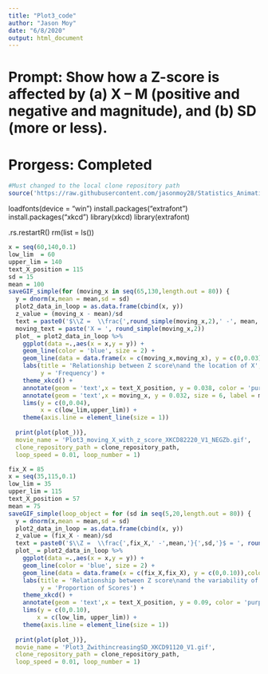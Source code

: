```yaml
---
title: "Plot3_code"
author: "Jason Moy"
date: "6/8/2020"
output: html_document
---
```

# Prompt: Show how a Z-score is affected by (a) X – M (positive and negative and magnitude), and (b) SD (more or less).

# Prorgess: Completed
```r
#Must changed to the local clone repository path
source('https://raw.githubusercontent.com/jasonmoy28/Statistics_Animation_Plot/master/saveGIF_simple_git_ver.R') # run the saveGIF_simple function 
```
loadfonts(device = "win")
install.packages("extrafont")
install.packages("xkcd")
library(xkcd)
library(extrafont)

.rs.restartR()
rm(list = ls())


```r
x = seq(60,140,0.1)
low_lim  = 60
upper_lim = 140
text_X_position = 115
sd = 15
mean = 100
saveGIF_simple(for (moving_x in seq(65,130,length.out = 80)) {
  y = dnorm(x,mean = mean,sd = sd)
  plot2_data_in_loop = as.data.frame(cbind(x, y))
  z_value = (moving_x - mean)/sd
  text = paste0('$\\Z =  \\frac{',round_simple(moving_x,2),' -', mean,'}{',sd,'}$ = ', round_simple(z_value,2))
  moving_text = paste('X = ', round_simple(moving_x,2))
  plot_ = plot2_data_in_loop %>% 
    ggplot(data =.,aes(x = x,y = y)) + 
    geom_line(color = 'blue', size = 2) + 
    geom_line(data = data.frame(x = c(moving_x,moving_x), y = c(0,0.03)),color = 'red', size = 2) + 
    labs(title = 'Relationship between Z score\nand the location of X',
         y = 'Frequency') + 
    theme_xkcd() + 
    annotate(geom = 'text',x = text_X_position, y = 0.038, color = 'purple4', size = 6, label = latex2exp::TeX(text)) + 
    annotate(geom = 'text',x = moving_x, y = 0.032, size = 6, label = moving_text) + 
    lims(y = c(0,0.04), 
         x = c(low_lim,upper_lim)) +
    theme(axis.line = element_line(size = 1))
      
  print(plot(plot_))},
  movie_name = 'Plot3_moving_X_with_z_score_XKCD82220_V1_NEGZb.gif', 
  clone_repository_path = clone_repository_path,
  loop_speed = 0.01, loop_number = 1)
```


```r
fix_X = 85
x = seq(35,115,0.1)
low_lim = 35
upper_lim = 115
text_X_position = 57
mean = 75
saveGIF_simple(loop_object = for (sd in seq(5,20,length.out = 80)) {
  y = dnorm(x,mean = mean,sd = sd)
  plot2_data_in_loop = as.data.frame(cbind(x, y))
  z_value = (fix_X - mean)/sd
  text = paste0('$\\Z =  \\frac{',fix_X,' -',mean,'}{',sd,'}$ = ', round_simple(z_value,2))
  plot_ = plot2_data_in_loop %>% 
    ggplot(data =.,aes(x = x,y = y)) + 
    geom_line(color = 'blue', size = 2) +
    geom_line(data = data.frame(x = c(fix_X,fix_X), y = c(0,0.10)),color = 'red', size = 2) + 
    labs(title = 'Relationship between Z score\nand the variability of X',
         y = 'Proportion of Scores') + 
    theme_xkcd() + 
    annotate(geom = 'text',x = text_X_position, y = 0.09, color = 'purple4', size = 5.2, label = latex2exp::TeX(text)) + 
    lims(y = c(0,0.10),
        x = c(low_lim, upper_lim)) +
    theme(axis.line = element_line(size = 1))
      
  print(plot(plot_))},
  movie_name = 'Plot3_ZwithincreasingSD_XKCD91120_V1.gif', 
  clone_repository_path = clone_repository_path,
  loop_speed = 0.01, loop_number = 1)
```